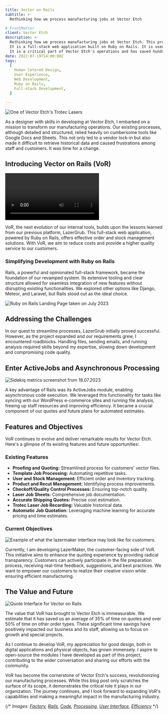 ```yaml
---
title: Vector on Rails
subtitle: >-
  Rethinking how we process manufacturing jobs at Vector Etch

# FrontMatter
client: Vector Etch
description: >-
  Rethinking how we process manufacturing jobs at Vector Etch. This project was started in 2020 and is still in maintained today by myself. 
  It is a full-stack web application built on Ruby on Rails. It is used daily by Vector Etch staff to process orders and manage stock. 
  It is a critical part of Vector Etch's operations and has saved hundreds of work hours since it's inception.
date: 2022-07-19T14:00:00Z
tags:
  [
    Human Cetered Design,
    User Experience,
    Web Development,
    Ruby on Rails,
    Full-stack Development,
  ]

---
```


![One of Vector Etch's Trotec Lasers](/posts/vector-etch-lasers.png)

As a designer with skills in developing at Vector Etch, I embarked on a mission to transform our manufacturing operations.
Our existing processes, although detailed and structured, relied heavily on cumbersome tools like Google Docs and Sheets.
This not only led to a vendor lock-in but also made it difficult to retrieve historical data and caused frustrations among staff and customers.
It was time for a change.

## Introducing Vector on Rails (VoR)

<Video
  webm="/posts/rails-use-small720.webm"
  mp4="/posts/rails-use-small720.mp4"
  title="A video showing the use of the Vector on Rails platform. The video shows the user uploading a file, the file being processed and then the user being presented with the results of the analysis."
/>

VoR, the next evolution of our internal tools, builds upon the lessons learned from our previous platform, LazerGrub.
This full-stack web application, powered by Ruby on Rails, offers effective order and stock management solutions.
With VoR, we aim to reduce costs and provide a higher quality service to our customers.

### Simplifying Development with Ruby on Rails

Rails, a powerful and opinionated full-stack framework, became the foundation of our revamped system.
Its extensive tooling and clear structure allowed for seamless integration of new features without disrupting existing functionalities.
We explored other options like Django, Meteor, and Laravel, but Rails stood out as the ideal choice.

![Ruby on Rails Landing Page taken on July 2023](/posts/ruby-on-rails-landingpage.png)

## Addressing the Challenges

In our quest to streamline processes, LazerGrub initially proved successful. However, as the project expanded and our requirements grew, I encountered roadblocks. Handling files, sending emails, and running analysis required skills beyond my expertise, slowing down development and compromising code quality.

## Enter ActiveJobs and Asynchronous Processing

![Sidekiq metrics screenshot from 18.07.2023](/posts/sidekiq-metrics.png)

A key advantage of Rails was its ActiveJobs module, enabling asynchronous code execution. We leveraged this functionality for tasks like syncing with our WordPress e-commerce sites and running file analysis, freeing up staff resources and improving efficiency. It became a crucial component of our quotes and future plans for automated estimates.

## Features and Objectives

VoR continues to evolve and deliver remarkable results for Vector Etch. Here's a glimpse of its existing features and future opportunities:

### Existing Features

- **Proofing and Quoting:** Streamlined process for customers' vector files.
- **Template Job Processing:** Automating repetitive tasks.
- **User and Stock Management:** Efficient order and inventory tracking.
- **Product and Recut Management:** Identifying process improvements.
- **Checkoff/Quality Control Processes:** Ensuring top-notch quality.
- **Laser Job Sheets:** Comprehensive job documentation.
- **Accurate Shipping Quotes:** Precise cost estimation.
- **Trotec Laser Job Recording:** Valuable historical data.
- **Automatic Job Quotation:** Leveraging machine learning for accurate pricing and time estimates.

### Current Objectives

![Example of what the lazermaker interface may look like for customers.](/posts/example-user-interface.png)

Currently, I am developing LazerMaker, the customer-facing side of VoR. This initiative aims to enhance the quoting experience by providing radical transparency. Customers can actively participate in the file preparation process, receiving real-time feedback, suggestions, and best practices. We want to empower our customers to realize their creative vision while ensuring efficient manufacturing.

## The Value and Future

![Quote Interface for Vector on Rails](/posts/quote-interface.png)

The value that VoR has brought to Vector Etch is immeasurable. We estimate that it has saved us an average of 35% of time on quotes and over 50% of time on other order types. These significant time savings have positively impacted our business and its staff, allowing us to focus on growth and special projects.

As I continue to develop VoR, my appreciation for good design, both in digital applications and physical objects, has grown immensely. I aspire to open-source the modules I have developed as part of this project, contributing to the wider conversation and sharing our efforts with the community.

VoR has become the cornerstone of Vector Etch's success, revolutionizing our manufacturing processes. While this blog post only scratches the surface of its scope, it demonstrates the critical role it plays in our organization. The journey continues, and I look forward to expanding VoR's capabilities and making a meaningful impact in the manufacturing industry.

{/* *Images: [Factory](image-factory.jpg), [Rails](image-rails.jpg), [Code](image-code.jpg), [Processing](image-processing.jpg), [User Interface](image-interface.jpg), [Efficiency](image-efficiency.jpg)* */}
